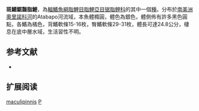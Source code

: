 {{Speciesbox 
| genus = Pristobrycon
| species = maculipinnis
| status = NE
| status_system = IUCN3.1
| authority = [[Fink|Fink]] & [[Machado-Allison|Machado-Allison]], 1992
| synonyms = 
}}
'''斑鰭鋸齧脂鯉'''，為[[輻鰭魚綱|輻鰭魚綱]][[脂鯉目|脂鯉目]][[脂鯉亞目|脂鯉亞目]][[锯脂鲤科|锯脂鲤科]]的其中一個[[種|種]]。分布於[[南美洲|南美洲]][[奧里諾科河|奧里諾科河]]的Atabapo河流域，本魚體橢圓，體色為銀色，體側佈有許多黑色圓點，各鰭為橘色，背鰭軟條15-16枚，臀鰭軟條29-31枚，體長可達24.8公分，棲息在底中層水域，生活習性不明。

== 参考文献 ==
{{refbegin}}
*{{FishBase_species|genus=Pristobrycon|species=maculipinnis|year=2014|month=1}}
{{refend}}

== 扩展阅读 ==
{{refbegin}}
{{wikispecies-inline|Pristobrycon maculipinnis|斑鰭鋸齧脂鯉}}
{{refend}}

{{Taxonbar|from=Q3755051}}

[[Category:鋸齧脂鯉屬|maculipinnis]]
[[Category:1992年描述的鱼类|P]]

{{魚類小作品}}